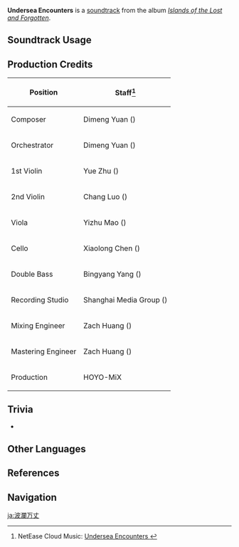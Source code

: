 {{Soundtrack Infobox
|image          = Islands of the Lost and Forgotten.png
|album          = Islands of the Lost and Forgotten
|disc           = 3
|number         = 59
|featured       =
|featured2      =
|featured3      =
|featured_disc  =
|featured_disc2 =
|featured_disc3 =
|youtube_id     = AKp49IHQJRA
|youtube_time   = 1
|spotify_id     = 2PQpHqWvv6vMNvsvFleIBX
|previous       = Combat Beneath the Waves
|next           = No Turning Back
}}
'''Undersea Encounters''' is a [[soundtrack]] from the album ''[[Islands of the Lost and Forgotten]]''.

==Soundtrack Usage==
{{Soundtrack Usage
|location = Enkanomiya\combat
}}

==Production Credits==
{| class="wikitable"
! Position
! Staff<ref>NetEase Cloud Music: [https://music.163.com/#/song?id=1937114514 Undersea Encounters {{zh|鲸波鼍浪}}]</ref>
|-
! Composer
| Dimeng Yuan ({{zh|苑迪萌}})
|-
! Orchestrator
| Dimeng Yuan ({{zh|苑迪萌}})
|-
! 1st Violin
| Yue Zhu ({{zh|朱玥}})
|-
! 2nd Violin
| Chang Luo ({{zh|罗畅}})
|-
! Viola
| Yizhu Mao ({{zh|茅异竹}})
|-
! Cello
| Xiaolong Chen ({{zh|陈小龙}})
|-
! Double Bass
| Bingyang Yang ({{zh|杨冰洋}})
|-
! Recording Studio
| Shanghai Media Group ({{zh|上海广播大厦}})
|-
! Mixing Engineer
| Zach Huang ({{zh|黄巍}})
|-
! Mastering Engineer
| Zach Huang ({{zh|黄巍}})
|-
! Production
| HOYO-MiX
|}
<!--
==Gallery==
<gallery>
</gallery>
-->

==Trivia==
* {{Transclude|Tales of Woe|DainichiMikoshiLeitmotif|section=1}}

==Other Languages==
{{Other Languages
|en      = Undersea Encounters
|zhs     = 鲸波鼍浪
|zhs_rm  = Jīngbō Tuó Làng
|zhs_tl  =
|ja      = 波瀾万丈
|ja_rm   = Haranbanjou
|ja_tl   = 
}}

==References==
{{Reflist}}

==Navigation==
{{Soundtrack Navbox|Islands of the Lost and Forgotten}}

[[ja:波瀾万丈]]